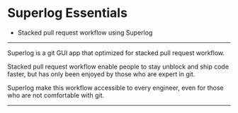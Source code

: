 
# Superlog Essentials

<Notice title="What you'll learn" type="tldr">

- Stacked pull request workflow using Superlog

</Notice>

---

Superlog is a git GUI app that optimized for stacked pull request workflow.

Stacked pull request workflow enable people to stay unblock and ship code faster, but has only been enjoyed by those who are expert in git.

Superlog make this workflow accessible to every engineer, even for those who are not comfortable with git.

---
